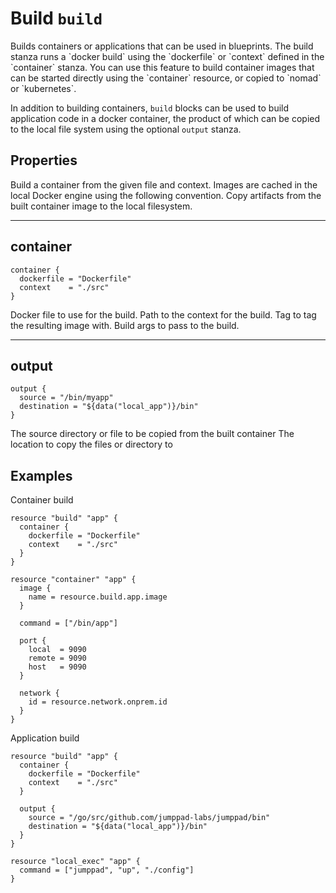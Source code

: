 
# Build `build`

<Intro>
Builds containers or applications that can be used in blueprints. The build stanza runs a `docker build`
using the `dockerfile` or `context` defined in the `container` stanza. You can use
this feature to build container images that can be started directly using the `container` resource,
or copied to `nomad` or `kubernetes`.

In addition to building containers, `build` blocks can be used to build application code in a docker
container, the product of which can be copied to the local file system using the optional `output` stanza.
</Intro>

## Properties

<Properties>
  <Property name="container" type="#container" value="">
    Build a container from the given file and context.
    Images are cached in the local Docker engine using the following convention.
  </Property>
  <Property name="output" type="#output" value="">
    Copy artifacts from the built container image to the local filesystem.
  </Property>
</Properties>

---

## container

```hcl
container {
  dockerfile = "Dockerfile"
  context    = "./src"
}
```

<Properties>
  <Property name="dockerfile" type="string" value="Dockerfile">
    Docker file to use for the build.
  </Property>
  <Property name="context" type="string" required="true" value="">
    Path to the context for the build.
  </Property>
  <Property name="tag" type="string" value="">
    Tag to tag the resulting image with.
  </Property>
  <Property name="args" type="map[string]string" value="">
    Build args to pass to the build.
  </Property>
</Properties>

---

## output

```hcl
output {
  source = "/bin/myapp"
  destination = "${data("local_app")}/bin"
}
```

<Properties>
  <Property name="source" type="string" value="">
    The source directory or file to be copied from the built container
  </Property>
  <Property name="destination" type="string" value="">
    The location to copy the files or directory to
  </Property>
</Properties>

## Examples

Container build

```hcl
resource "build" "app" {
  container {
    dockerfile = "Dockerfile"
    context    = "./src"
  }
}

resource "container" "app" {
  image {
    name = resource.build.app.image
  }

  command = ["/bin/app"]

  port {
    local  = 9090
    remote = 9090
    host   = 9090
  }

  network {
    id = resource.network.onprem.id
  }
}
```

Application build

```hcl
resource "build" "app" {
  container {
    dockerfile = "Dockerfile"
    context    = "./src"
  }

  output {
    source = "/go/src/github.com/jumppad-labs/jumppad/bin"
    destination = "${data("local_app")}/bin"
  }
}

resource "local_exec" "app" {
  command = ["jumppad", "up", "./config"]
}
```